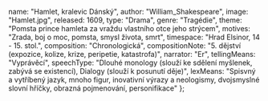 
  name: "Hamlet, kralevic Dánský",
  author: "William_Shakespeare",
  image: "Hamlet.jpg",
  released: 1609,
  type: "Drama",
  genre: "Tragédie",
  theme: "Pomsta prince hamleta za vraždu vlastního otce jeho strýcem",
  motives: "Zrada, boj o moc, pomsta, smysl života, smrt",
  timespace: "Hrad Elsinor, 14 - 15. stol.",
  composition: "Chronologická",
  compositionNote:
    "5. dějství (expozice, kolize, krize, peripetie, katastrofa)",
  narrator: "Er",
  tellingMeans: "Vyprávěcí",
  speechType:
    "Dlouhé monology (slouží ke sdělení myšlenek, zabývá se existencí), Dialogy (slouží k posunutí děje)",
  lexMeans:
    "Spisvný a vytříbený jazyk, mnoho figur, inovativní výrazy a neologismy, dvojsmyslné slovní hříčky, obrazná pojmenování, personifikace"
};

<Title book={book} />

<Book book={book} />

## Postavy

### Hamlet

Dánský princ, poté, co se mu zjevil duch jeho otce mluvící o svém zavraždění, předstírá šílenství a snaží
se ujistit o oprávněnosti duchova obvinění. V podstatě jsou ve hře dva Hamleti: „šílený“ Hamlet si libuje
ve slovních hříčkách a „racionální“ Hamlet touží po pomstě.

### Claudius

Dánský král, Hamletův strýc, kralovrah, zavraždil svého bratra tak, že mu do ucha nalil jed. Je si
vědom svých hříchů, prosí Boha o odpuštění, ale ve svém nitru výčitky necítí

### Gertruda

Dánská královna, Hamletova matka; Claudius ji poté, co zavraždil Hamletova otce, pojal za
manželku a stal se králem

### Polonius

Nejvyšší komoří, otec Ofélie a Laerta

### Ofélie

Poloniova dcera, milovala Hamleta. Poté, co byl její otec zabit a byla odmítnuta Hamletem, zešílela.
Ale na rozdíl od Hamleta skutečně. Posléze nešťastnou náhodou utone

### Laertes

Oféliin bratr, jeho přístup k životním ztrátám zrcadlí Hamleta

### Horacio

Hamletův přítel

### Rosencrantz a Guildenstern

Bývalí Hamletovi spolužáci, dvořané

### Voltimand, Kornelius, Osrik a Pán:

Dvořané

## Děj

Hamletovi, korunnímu dánskému princi, se zjeví duch jeho zesnulého otce. Dozvídá se od něj, že ho
zavraždil Hamletův strýc Claudius, když Hamletův otec (dánský král) spal, a to tak, že mu nalil
jed do ucha. Po králově smrti si Claudius vzal Hamletovu matku Gertrudu a stal se králem.

Hamlet prahne po pomstě, zcela mu zaměstnala mysl. Předstírá, že je šílený a že má vidiny. Není si
zcela jist Claudiovou vinou, předstírání šílenství mu pomůže snáze odhalit smýšlení lidí v jeho
okolí. Na hrad přijíždějí potulní herci, Hamlet do jejich hry vloží pasáž rekonstruující otcovu
vraždu. Pak v jejím průběhu sleduje Claudia, který útěkem potvrdí svou vinu.

Hamlet znovu váhá se svou pomstou, když spatřil, že se strýc modlí a lituje svých činů. Hamlet
chce matce povědět, že se mu zjevuje otcův duch a že ví, co udělal Claudius otci. Slyší, že někdo
poslouchá za závěsem, a v domnění, že tam stojí Claudius, do závěsu bodne dýkou a dotyčného zabije.
Vzápětí zjistí, že to byl Polonius, otec jeho milované Ofélie.

Claudius zjišťuje, že je pro něj Hamlet nebezpečný, a posílá jej do Anglie spolu s Rosencrantzem a
Guildensternem, bývalými Hamletovými spolužáky, s tajným dopisem, aby zde byl Hamlet popraven. Hamlet
jeho úklady včas odhalí, dopis vymění za dopis, ve kterém se píše, aby byli popraveni ti, kteří dopis
přinesou, tedy Rosencrantz a Guildenstern. Angličané je skutečně popraví.

Hamlet se vrací do Dánska, kde se stane svědkem Oféliina pohřbu. Zešílela, protože nemohla přenést přes
srdce otcovu smrt a nešťastnou lásku k Hamletovi, a posléze utonula za nejasných okolností (není jisté,
zda šlo o sebevraždu, nebo o nehodu). Oféliin bratr Laertes se chce za vraždu svého otce Polonia
pomstít. Claudius se spolčí s Laertem a poradí mu, aby Hamleta vyzval na souboj. Pro jistotu dá
Laertovi ostrý meč, namočený do jedu, zatímco Hamlet záměrně dostává meč tupý.

Na závěr dojde k souboji, ve kterém Hamlet uzmutým otráveným mečem zabije Laerta, ale sám je zraněn.
Hamletova matka, jako svědkyně souboje, vypije číši otráveného vína, kterou nastražil před soubojem
Claudius pro Hamleta. Hamlet umírá na otravu jedem, stihne však ještě zabít podlého Claudia zbytkem
vína, které zabilo královnu Gertrudu. Na poslední chvíli zastavuje Horacia před úkonem sebevraždy, aby
všem vyložil pravdivý příběh. Toto je pro Shakespearovy tragédie typické zakončení – během děje postupně
umírají důležité postavy včetně hlavní, která zemře na konci. <i className="text-gray">(Wikipedie)</i>

<WilliamShakespeare />

<Renesance />
